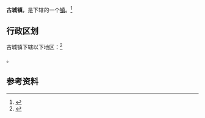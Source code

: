 {{中国乡级行政区
|景观照片文件名 = 
|景观照片描述 = 
|汉语拼音 = 
|其他语言 = 
|其他语言名称 = 
|旧称 = 
|地名出处 = 
|位置图文件名 = 
|位置图描述 = 
|自定义图片= 
|建置时间 = 
|政府驻地 = 
|毗邻 = 
|总面积 = 
|总人口 = 
|总人口年份 = 
|户籍人口 = 
|户籍人口年份 = 
|常住人口 = 
|常住人口年份 = 
|人口密度 = 
|GDP = 
|GDP年份 = 
|邮政编码 = 
|电话区号 = 359
|官方网站 = 
|网站名称 = 
|14/08/27/102/000}}

'''古城镇'''，是{{PRC admin/fullname|14/08/27/102/000|3}}下辖的一个[[行政建制镇|镇]]。<ref>{{PRC admin/ref sgc|{{PRC admin/parent|14/08/27/102/000}}}}</ref>

== 行政区划 ==

古城镇下辖以下地区：<ref>{{PRC admin/ref sgc|14/08/27/102/000}}</ref>

{{PRC admin/children|14/08/27/102/000}}。

== 参考资料 ==

{{reflist}}

{{行政区划小作品}}
{{PRC admin/navcat|14/08/27/102/000}}